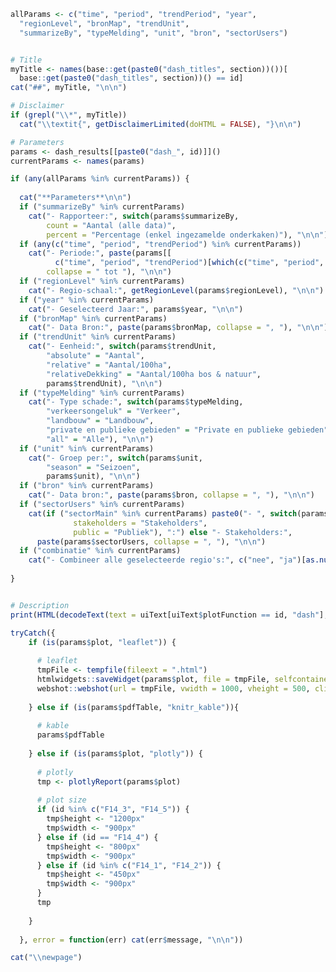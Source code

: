 ```r

allParams <- c("time", "period", "trendPeriod", "year", 
  "regionLevel", "bronMap", "trendUnit", 
  "summarizeBy", "typeMelding", "unit", "bron", "sectorUsers")


# Title
myTitle <- names(base::get(paste0("dash_titles", section))())[
  base::get(paste0("dash_titles", section))() == id]
cat("##", myTitle, "\n\n")

# Disclaimer
if (grepl("\\*", myTitle))
  cat("\\textit{", getDisclaimerLimited(doHTML = FALSE), "}\n\n")

# Parameters
params <- dash_results[[paste0("dash_", id)]]()
currentParams <- names(params)

if (any(allParams %in% currentParams)) {
  
  cat("**Parameters**\n\n")
  if ("summarizeBy" %in% currentParams)
    cat("- Rapporteer:", switch(params$summarizeBy,
        count = "Aantal (alle data)",
        percent = "Percentage (enkel ingezamelde onderkaken)"), "\n\n")
  if (any(c("time", "period", "trendPeriod") %in% currentParams))
    cat("- Periode:", paste(params[[
          c("time", "period", "trendPeriod")[which(c("time", "period", "trendPeriod") %in% currentParams)]]],
        collapse = " tot "), "\n\n")
  if ("regionLevel" %in% currentParams)
    cat("- Regio-schaal:", getRegionLevel(params$regionLevel), "\n\n")
  if ("year" %in% currentParams)
    cat("- Geselecteerd Jaar:", params$year, "\n\n")
  if ("bronMap" %in% currentParams)
    cat("- Data Bron:", paste(params$bronMap, collapse = ", "), "\n\n")
  if ("trendUnit" %in% currentParams)
    cat("- Eenheid:", switch(params$trendUnit,
        "absolute" = "Aantal", 
        "relative" = "Aantal/100ha", 
        "relativeDekking" = "Aantal/100ha bos & natuur",
        params$trendUnit), "\n\n")
  if ("typeMelding" %in% currentParams)
    cat("- Type schade:", switch(params$typeMelding,
        "verkeersongeluk" = "Verkeer",
        "landbouw" = "Landbouw", 
        "private en publieke gebieden" = "Private en publieke gebieden",
        "all" = "Alle"), "\n\n")
  if ("unit" %in% currentParams)
    cat("- Groep per:", switch(params$unit,
        "season" = "Seizoen",
        params$unit), "\n\n")
  if ("bron" %in% currentParams)
    cat("- Data bron:", paste(params$bron, collapse = ", "), "\n\n")
  if ("sectorUsers" %in% currentParams)
    cat(if ("sectorMain" %in% currentParams) paste0("- ", switch(params$sectorMain,
              stakeholders = "Stakeholders",
              public = "Publiek"), ":") else "- Stakeholders:", 
      paste(params$sectorUsers, collapse = ", "), "\n\n")
  if ("combinatie" %in% currentParams)
    cat("- Combineer alle geselecteerde regio's:", c("nee", "ja")[as.numeric(params$combinatie) + 1], "\n\n")
  
}


# Description
print(HTML(decodeText(text = uiText[uiText$plotFunction == id, "dash"], statsMap = params$statsMap)))
```
    
```r
tryCatch({
    if (is(params$plot, "leaflet")) {
      
      # leaflet
      tmpFile <- tempfile(fileext = ".html")
      htmlwidgets::saveWidget(params$plot, file = tmpFile, selfcontained = FALSE)
      webshot::webshot(url = tmpFile, vwidth = 1000, vheight = 500, cliprect = "viewport")
      
    } else if (is(params$pdfTable, "knitr_kable")){
      
      # kable
      params$pdfTable
      
    } else if (is(params$plot, "plotly")) {
      
      # plotly
      tmp <- plotlyReport(params$plot)
      
      # plot size
      if (id %in% c("F14_3", "F14_5")) {
        tmp$height <- "1200px"
        tmp$width <- "900px"
      } else if (id == "F14_4") {
        tmp$height <- "800px"
        tmp$width <- "900px"
      } else if (id %in% c("F14_1", "F14_2")) {
        tmp$height <- "450px"
        tmp$width <- "900px"        
      }
      tmp
      
    }
    
  }, error = function(err) cat(err$message, "\n\n"))
```

```r
cat("\\newpage")
```